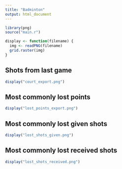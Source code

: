 ```yaml
---
title: "Badminton"
output: html_document
---
```


```r
library(png)
source("main.r")

display <- function(filename) {
  img <- readPNG(filename)
  grid.raster(img)
}
```

## Shots from last game

```r
display("court_export.png")
```

## Most commonly lost points

```r
display("lost_points_export.png")
```

## Most commonly lost given shots

```r
display("lost_shots_given.png")
```

## Most commonly lost received shots

```r
display("lost_shots_received.png")
```